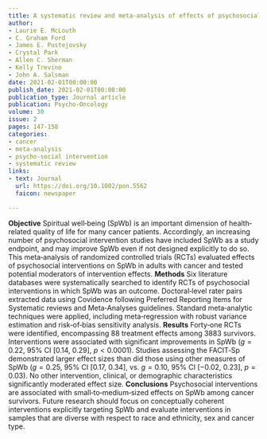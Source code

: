 ```yaml
---
title: A systematic review and meta-analysis of effects of psychosocial interventions on spiritual well-being in adults with cancer
author:
- Laurie E. McLouth
- C. Graham Ford
- James E. Pustejovsky
- Crystal Park
- Allen C. Sherman
- Kelly Trevino
- John A. Salsman
date: 2021-02-01T00:00:00
publish_date: 2021-02-01T00:00:00
publication_type: Journal article
publication: Psycho-Oncology
volume: 30 
issue: 2
pages: 147-158
categories:
- cancer
- meta-analysis
- psycho-social intervention
- systematic review
links:
- text: Journal
  url: https://doi.org/10.1002/pon.5562
  faicon: newspaper

---
```



__Objective__
Spiritual well‐being (SpWb) is an important dimension of health‐related quality of life for many cancer patients. Accordingly, an increasing number of psychosocial intervention studies have included SpWb as a study endpoint, and may improve SpWb even if not designed explicitly to do so. This meta‐analysis of randomized controlled trials (RCTs) evaluated effects of psychosocial interventions on SpWb in adults with cancer and tested potential moderators of intervention effects.
__Methods__
Six literature databases were systematically searched to identify RCTs of psychosocial interventions in which SpWb was an outcome. Doctoral‐level rater pairs extracted data using Covidence following Preferred Reporting Items for Systematic reviews and Meta‐Analyses guidelines. Standard meta‐analytic techniques were applied, including meta‐regression with robust variance estimation and risk‐of‐bias sensitivity analysis.
__Results__
Forty‐one RCTs were identified, encompassing 88 treatment effects among 3883 survivors. Interventions were associated with significant improvements in SpWb ($g = 0.22$, 95% CI [0.14, 0.29], $p < 0.0001$). Studies assessing the FACIT‐Sp demonstrated larger effect sizes than did those using other measures of SpWb ($g = 0.25$, 95% CI [0.17, 0.34], vs. $g = 0.10$, 95% CI [−0.02, 0.23], $p = 0.03$). No other intervention, clinical, or demographic characteristics significantly moderated effect size.
__Conclusions__
Psychosocial interventions are associated with small‐to‐medium‐sized effects on SpWb among cancer survivors. Future research should focus on conceptually coherent interventions explicitly targeting SpWb and evaluate interventions in samples that are diverse with respect to race and ethnicity, sex and cancer type.

